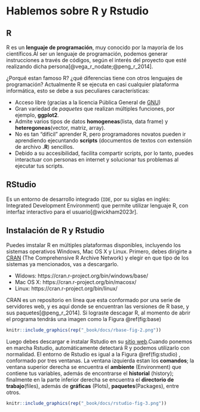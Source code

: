 # Hablemos sobre R y Rstudio

## R

R es un __lenguaje de programación__, muy conocido por la mayoría de los científicos.Al ser un lenguaje de programación, podemos generar instrucciones a través de códigos, según el interés del proyecto que esté realizando dicha persona[@vega_r_nodate;@peng_r_2014].

¿Porqué estan famoso R? ¿qué diferencias tiene con otros lenguajes de programación? Actualmente R se ejecuta en casi cualquier plataforma informática, esto se debe a sus peculiares características: 

- Acceso libre (gracias a la licencia Pública General de [GNU](https://www.gnu.org/licenses/old-licenses/gpl-2.0.html))
- Gran variedad de _paquetes_ que realizan múltiples funciones, por ejemplo, __ggplot2__.
- Admite varios tipos de datos __homogeneas__(lista, data frame) y __heteregoneas__(vector, matriz, array).
- No es tan "difícil" aprender R, pero programadores novatos pueden ir aprendiendo ejecuntando __scripts__ (documentos de textos con extensión de archivo __.R__) sencillos. 
- Debido a su accesibilidad, facilita compartir scripts, por lo tanto, puedes interactuar con personas en internet y solucionar tus problemas al ejecutar tus scripts.

## RStudio
Es un entorno de desarrollo integrado (`IDE`, por su siglas en inglés: Integrated Development Environment) que permite utilizar lenguaje R, con interfaz interactivo para el usuario[@wickham2023r]. 

## Instalación de R y Rstudio
Puedes imstalar R en múltiples plataformas disponibles, incluyendo los sistemas operativos Windows, Mac OS X y Linux. Primero, debes dirigirte a [CRAN](https://cloud.r-project.org/) (The Comprehensive R Archive Network) y elegir en que tipo de los sistemas ya mencionados, vas a descargarlo. 

- Widows: https://cran.r-project.org/bin/windows/base/
- Mac OS X: https://cran.r-project.org/bin/macosx/
- Linux: https://cran.r-project.org/bin/linux/

CRAN es un repositorio en línea que esta conformado por una serie de servidores web, y es aquí donde se encuentran las versiones de R base, y sus paquetes[@peng_r_2014].
Si lograste descagar R, al momento de abrir el programa tendrás una imagen como la Figura \@ref(fig:base) 



```r
knitr::include_graphics(rep("_book/docs/rbase-fig-2.png"))
```


Luego debes descargar e instalar Rstudio en su [sitio web](https://posit.co/download/rstudio-desktop/).Cuando ponemos en marcha Rstudio, automáticamente detectará R y podemos utilizarlo con normalidad.
El entorno de Rstudio es igual a la Figura \@ref(fig:studio) , conformado por tres ventanas. La ventana izquierda estan los __comandos__; la ventana superior derecha se encuentra el __ambiente__ (Environment) que contiene tus variables, además de encontrarse el __historial__ (history); finalmente en la parte inferior derecha se encuentra el __directorio de trabajo__(files), además de __gráficas__ (Plots), __paquetes__(Packages), entre otros. 



```r
knitr::include_graphics(rep("_book/docs/rstudio-fig-3.png"))
```

